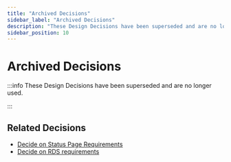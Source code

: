 ```yaml
---
title: "Archived Decisions"
sidebar_label: "Archived Decisions"
description: "These Design Decisions have been superseded and are no longer used."
sidebar_position: 10
---
```


# Archived Decisions

:::info
These Design Decisions have been superseded and are no longer used.

:::

## Related Decisions

- [Decide on Status Page Requirements](/reference-architecture/fundamentals/design-decisions/archived-decisions/decide-on-status-page-requirements)
- [Decide on RDS requirements](/reference-architecture/fundamentals/design-decisions/archived-decisions/decide-on-rds-requirements)


